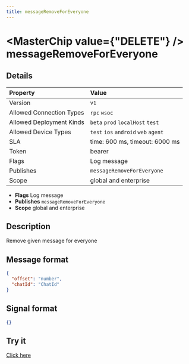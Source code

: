 ```yaml
---
title: messageRemoveForEveryone
---
```



# <MasterChip value={"DELETE"} /> messageRemoveForEveryone

## Details

| Property | Value | 
| :--- | :--- | 
| Version | `v1` |
| Allowed Connection Types | `rpc` `wsoc`  |
| Allowed Deployment Kinds | `beta` `prod` `localHost` `test`  |
| Allowed Device Types | `test` `ios` `android` `web` `agent`  |
| SLA | time: 600 ms, timeout: 6000 ms |
| Token | bearer |
| Flags | Log message |
| Publishes | `messageRemoveForEveryone`  |
| Scope | global and enterprise |


- **Flags** Log message
- **Publishes** `messageRemoveForEveryone` 
- **Scope** global and enterprise


## Description

Remove given message for everyone

## Message format

```json
{
  "offset": "number",
  "chatId": "ChatId"
}
```

## Signal format

```json
{}
```

## Try it

[Click here](https://web.neome.ai/api?path=home_main_messageRemoveForEveryone)

